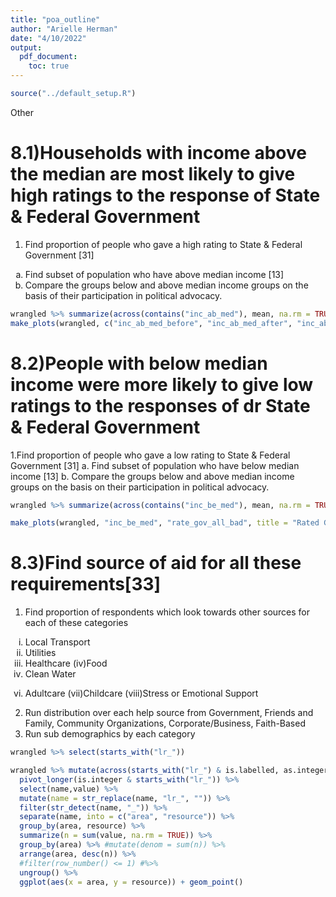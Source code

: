 ```yaml
---
title: "poa_outline"
author: "Arielle Herman"
date: "4/10/2022"
output:
  pdf_document:
    toc: true
---
```


```r
source("../default_setup.R")
```

Other

# 8.1)Households with income above the median are most likely to give high ratings to the response of State & Federal Government 

1.	Find proportion of people who gave a high rating to State & Federal Government [31]
a.	Find subset of population who have above median income [13]
b.	Compare the groups below and above median income groups on the basis of their participation in political advocacy.

```r
wrangled %>% summarize(across(contains("inc_ab_med"), mean, na.rm = TRUE))
make_plots(wrangled, c("inc_ab_med_before", "inc_ab_med_after", "inc_ab_med"), "rate_gov_all_good", title = "Rated Government Well", show = TRUE)
```

# 8.2)People with below median income were more likely to give low ratings to the responses of dr State & Federal Government 

1.Find proportion of people who gave a low rating to State & Federal Government [31]
a.	Find subset of population who have below median income [13]
b.	Compare the groups below and above median income groups on the basis on their participation in political advocacy.

```r
wrangled %>% summarize(across(contains("inc_be_med"), mean, na.rm = TRUE))

make_plots(wrangled, "inc_be_med", "rate_gov_all_bad", title = "Rated Government (Very) Poorly")
```

# 8.3)Find source of aid for all these requirements[33]

1.	Find proportion of respondents which look towards other sources for each of these categories 
(i) Local Transport
(ii) Utilities
(iii) Healthcare
(iv)Food 
(v) Clean Water 
vi) Adultcare
(vii)Childcare
(viii)Stress or Emotional Support

2.	Run distribution over each help source from Government, Friends and Family, Community Organizations, Corporate/Business, Faith-Based
3.	Run sub demographics by each category

```r
wrangled %>% select(starts_with("lr_"))

wrangled %>% mutate(across(starts_with("lr_") & is.labelled, as.integer)) %>%
  pivot_longer(is.integer & starts_with("lr_")) %>%
  select(name,value) %>%
  mutate(name = str_replace(name, "lr_", "")) %>%
  filter(str_detect(name, "_")) %>%
  separate(name, into = c("area", "resource")) %>%
  group_by(area, resource) %>%
  summarize(n = sum(value, na.rm = TRUE)) %>%
  group_by(area) %>% #mutate(denom = sum(n)) %>%
  arrange(area, desc(n)) %>%
  #filter(row_number() <= 1) #%>%
  ungroup() %>%
  ggplot(aes(x = area, y = resource)) + geom_point()

```